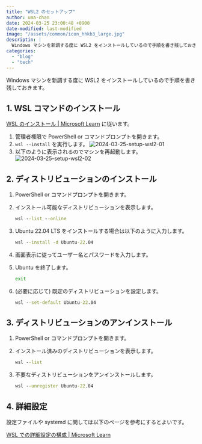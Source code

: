 ```yaml
---
title: "WSL2 のセットアップ"
author: uma-chan
date: 2024-03-25 23:00:48 +0900
date-modified: last-modified
image: "/assets/common/icon_hhkb3_large.jpg"
descriptin: |
  Windows マシンを新調する度に WSL2 をインストールしているので手順を書き残しておきます。
categories:
  - "blog"
  - "tech"
---
```


Windows マシンを新調する度に WSL2 をインストールしているので手順を書き残しておきます。

## 1. WSL コマンドのインストール

[WSL のインストール \| Microsoft Learn](https://learn.microsoft.com/ja-jp/windows/wsl/install#install-wsl-command) に従います。

1. 管理者権限で PowerShell or コマンドプロンプトを開きます。
1. `wsl --install` を実行します。
    ![2024-03-25-setup-wsl2-01](/assets/2024-03-25-posts-setup-wsl2/setup-wsl2-01.png)
1. 以下のように表示されるのでマシンを再起動します。
    ![2024-03-25-setup-wsl2-02](/assets/2024-03-25-posts-setup-wsl2/setup-wsl2-02.png)

## 2. ディストリビューションのインストール

1. PowerShell or コマンドプロンプトを開きます。
1. インストール可能なディストリビューションを表示します。

    ```.bat
    wsl --list --online
    ```

1. Ubuntu 22.04 LTS をインストールする場合は以下のように入力します。

    ```.bat
    wsl --install -d Ubuntu-22.04
    ```

1. 画面表示に従ってユーザー名とパスワードを入力します。
1. Ubuntu を終了します。

    ```.sh
    exit
    ```

1. (必要に応じて) 既定のディストリビューションを設定します。

    ```.bat
    wsl --set-default Ubuntu-22.04
    ```

## 3. ディストリビューションのアンインストール

1. PowerShell or コマンドプロンプトを開きます。
1. インストール済みのディストリビューションを表示します。

    ```.bat
    wsl --list
    ```

1. 不要なディストリビューションをアンインストールします。

    ```.bat
    wsl --unregister Ubuntu-22.04
    ```

## 4. 詳細設定

設定ファイルや systemd に関しては以下のページを参考にするとよいです。

[WSL での詳細設定の構成 | Microsoft Learn](https://learn.microsoft.com/ja-jp/windows/wsl/wsl-config)
